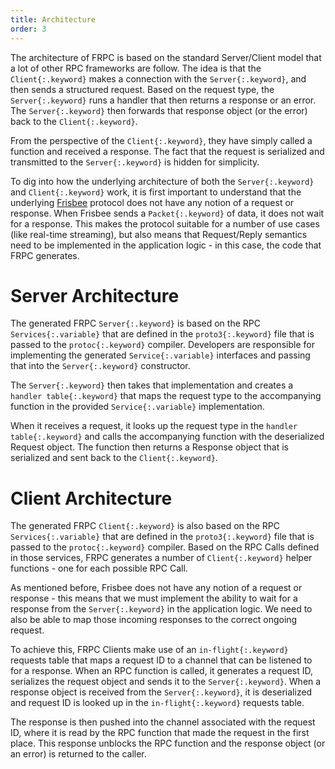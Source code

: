 ```yaml
---
title: Architecture
order: 3
---
```


The architecture of FRPC is based on the standard Server/Client model that a lot of other RPC frameworks are follow.
The idea is that the `Client{:.keyword}` makes a connection with the `Server{:.keyword}`, and then sends a structured
request. Based on the request type, the `Server{:.keyword}` runs a handler that then returns a response or an error.
The `Server{:.keyword}` then forwards that response object (or the error) back to the `Client{:.keyword}`.

From the perspective of the `Client{:.keyword}`, they have simply called a function and received a response. The fact
that the request is serialized and transmitted to the `Server{:.keyword}` is hidden for simplicity.

To dig into how the underlying architecture of both the `Server{:.keyword}` and `Client{:.keyword}` work, it is first
important to understand that the underlying [Frisbee](/frisbee/overview) protocol does not have any notion of a request
or response. When Frisbee sends a `Packet{:.keyword}` of data, it does not wait for a response. This makes
the protocol suitable for a number of use cases (like real-time streaming), but also means that Request/Reply semantics
need to be implemented in the application logic - in this case, the code that FRPC generates.

# Server Architecture

The generated FRPC `Server{:.keyword}` is based on the RPC `Services{:.variable}` that are defined in the `proto3{:.keyword}`
file that is passed to the `protoc{:.keyword}` compiler. Developers are responsible for implementing the generated
`Service{:.variable}` interfaces and passing that into the `Server{:.keyword}` constructor.

The `Server{:.keyword}` then takes that implementation and creates a `handler table{:.keyword}` that maps the request type to the
accompanying function in the provided `Service{:.variable}` implementation.

When it receives a request, it looks up the request type in the `handler table{:.keyword}` and calls the accompanying
function with the deserialized Request object. The function then returns a Response object that
is serialized and sent back to the `Client{:.keyword}`.

# Client Architecture

The generated FRPC `Client{:.keyword}` is also based on the RPC `Services{:.variable}` that are defined in the
`proto3{:.keyword}` file that is passed to the `protoc{:.keyword}` compiler. Based on the RPC Calls defined in those services,
FRPC generates a number of `Client{:.keyword}` helper functions - one for each possible RPC Call.

As mentioned before, Frisbee does not have any notion of a request or response - this means that we must implement
the ability to wait for a response from the `Server{:.keyword}` in the application logic. We need to also be able to map
those incoming responses to the correct ongoing request.

To achieve this, FRPC Clients make use of an `in-flight{:.keyword}` requests table that maps a request ID to a channel
that can be listened to for a response. When an RPC function is called, it generates a request ID, serializes the request
object and sends it to the `Server{:.keyword}`. When a response object is received from the `Server{:.keyword}`, it is
deserialized and request ID is looked up in the `in-flight{:.keyword}` requests table.

The response is then pushed into the channel associated with the request ID, where it is read by the RPC function
that made the request in the first place. This response unblocks the RPC function and the response object (or an error)
is returned to the caller.
